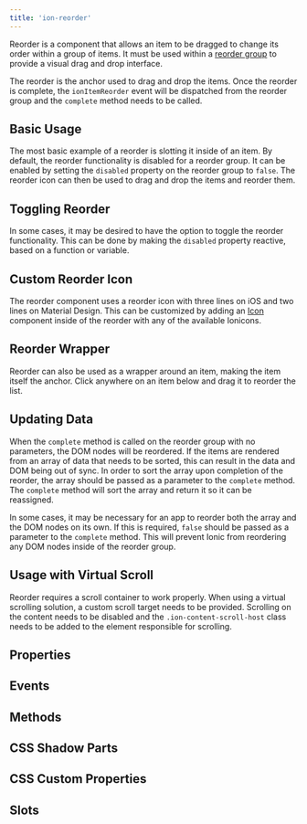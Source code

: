 ```yaml
---
title: 'ion-reorder'
---
```



<head>
  <title>Reorder | ion-reorder: Drag and Drop Icon to Reorder Items</title>
  <meta
    name="description"
    content="Ion-reorder is the anchor used to drag and drop the items inside of the ion-reorder-group. Read to learn more about custom reorder icons and items."
  />
</head>


<EncapsulationPill type="shadow" />

Reorder is a component that allows an item to be dragged to change its order within a group of items. It must be used within a [reorder group](./reorder-group) to provide a visual drag and drop interface.

The reorder is the anchor used to drag and drop the items. Once the reorder is complete, the `ionItemReorder` event will be dispatched from the reorder group and the `complete` method needs to be called.

## Basic Usage

The most basic example of a reorder is slotting it inside of an item. By default, the reorder functionality is disabled for a reorder group. It can be enabled by setting the `disabled` property on the reorder group to `false`. The reorder icon can then be used to drag and drop the items and reorder them.


<Basic />

## Toggling Reorder

In some cases, it may be desired to have the option to toggle the reorder functionality. This can be done by making the `disabled` property reactive, based on a function or variable.


<TogglingDisabled />

## Custom Reorder Icon

The reorder component uses a reorder icon with three lines on iOS and two lines on Material Design. This can be customized by adding an [Icon](https://ionic.io/ionicons) component inside of the reorder with any of the available Ionicons.


<CustomIcon />

## Reorder Wrapper

Reorder can also be used as a wrapper around an item, making the item itself the anchor. Click anywhere on an item below and drag it to reorder the list.


<Wrapper />

## Updating Data

When the `complete` method is called on the reorder group with no parameters, the DOM nodes will be reordered. If the items are rendered from an array of data that needs to be sorted, this can result in the data and DOM being out of sync. In order to sort the array upon completion of the reorder, the array should be passed as a parameter to the `complete` method. The `complete` method will sort the array and return it so it can be reassigned.

In some cases, it may be necessary for an app to reorder both the array and the DOM nodes on its own. If this is required, `false` should be passed as a parameter to the `complete` method. This will prevent Ionic from reordering any DOM nodes inside of the reorder group.


<UpdatingData />

## Usage with Virtual Scroll

Reorder requires a scroll container to work properly. When using a virtual scrolling solution, a custom scroll target needs to be provided. Scrolling on the content needs to be disabled and the `.ion-content-scroll-host` class needs to be added to the element responsible for scrolling.


<CustomScrollTarget />

## Properties

<Props />

## Events

<Events />

## Methods

<Methods />

## CSS Shadow Parts

<Parts />

## CSS Custom Properties

<CustomProps />

## Slots

<Slots />
